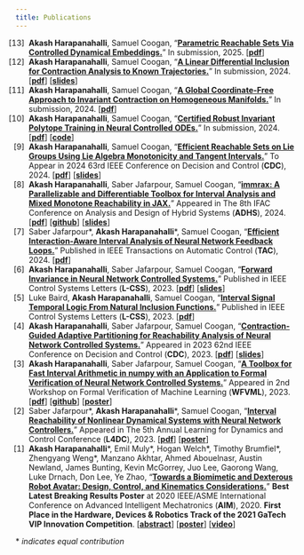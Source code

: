 ```yaml
---
title: Publications
---
```


<style>
  /* .publist {list-style-type: none; padding-left: 0;}
  .pubitem:before {content: "[" counter(section, numeric) "] ";}
  .pubitem { counter-increment: section;} */
  .publist ol {
    list-style-type:none;
    counter-reset:item 14;
  }
  .publist ol > li {
    counter-increment:item -1;
  }
  .publist ol > li::marker {
    content: "[" counter(item) "]  ";
  }
  .publist a {font-weight: bold;}
</style>

:::{.publist}
1. **Akash Harapanahalli**, Samuel Coogan, "[Parametric Reachable Sets Via Controlled Dynamical Embeddings.](https://arxiv.org/abs/2504.06955)" In submission, 2025. \[[pdf](https://arxiv.org/pdf/2504.06955)\] 
1. **Akash Harapanahalli**, Samuel Coogan, "[A Linear Differential Inclusion for Contraction Analysis to Known Trajectories.](https://arxiv.org/abs/2411.11587)" In submission, 2024. \[[pdf](https://arxiv.org/pdf/2411.11587)\] \[[slides](/presentations/2024CDC_LDIcontr/)\]
1. **Akash Harapanahalli**, Samuel Coogan, "[A Global Coordinate-Free Approach to Invariant Contraction on Homogeneous Manifolds.](https://arxiv.org/abs/2410.15441)" In submission, 2024. \[[pdf](https://arxiv.org/pdf/2410.15441)\] 
1. **Akash Harapanahalli**, Samuel Coogan, "[Certified Robust Invariant Polytope Training in Neural Controlled ODEs.](https://arxiv.org/abs/2408.01273)" In submission, 2024. \[[pdf](https://arxiv.org/pdf/2408.01273)\] \[[code](https://github.com/gtfactslab/Polytope-Training)\]
1. **Akash Harapanahalli**, Samuel Coogan, "[Efficient Reachable Sets on Lie Groups Using Lie Algebra Monotonicity and Tangent Intervals.](https://arxiv.org/abs/2403.16214)" To Appear in 2024 63rd IEEE Conference on Decision and Control (**CDC**), 2024. \[[pdf](https://arxiv.org/pdf/2403.16214)\] \[[slides](/presentations/2024CDC_liereach/)\]
1. **Akash Harapanahalli**, Saber Jafarpour, Samuel Coogan, "[immrax: A Parallelizable and Differentiable Toolbox for Interval Analysis and Mixed Monotone Reachability in JAX.](https://arxiv.org/abs/2401.11608)" Appeared in The 8th IFAC Conference on Analysis and Design of Hybrid Systems (**ADHS**), 2024. \[[pdf](https://arxiv.org/pdf/2401.11608)\] \[[github](https://github.com/gtfactslab/immrax)\] \[[slides](/presentations/2024ADHS_immrax/)\]
1. Saber Jafarpour\*, **Akash Harapanahalli**\*, Samuel Coogan, "[Efficient Interaction-Aware Interval Analysis of Neural Network Feedback Loops.](https://doi.org/10.1109/TAC.2024.3420968)" Published in IEEE Transactions on Automatic Control (**TAC**), 2024. \[[pdf](https://arxiv.org/pdf/2307.14938)\]
1. **Akash Harapanahalli**, Saber Jafarpour, Samuel Coogan, "[Forward Invariance in Neural Network Controlled Systems.](https://doi.org/10.1109/LCSYS.2023.3341980)" Published in IEEE Control Systems Letters (**L-CSS**), 2023. \[[pdf](https://arxiv.org/pdf/2309.09043)\] \[[slides](/presentations/2024ACC_Invariance/)\]
1. Luke Baird, **Akash Harapanahalli**, Samuel Coogan, "[Interval Signal Temporal Logic From Natural Inclusion Functions.](https://doi.org/10.1109/LCSYS.2023.3337744)" Published in IEEE Control Systems Letters (**L-CSS**), 2023. \[[pdf](https://arxiv.org/pdf/2309.10686)\]
1. **Akash Harapanahalli**, Saber Jafarpour, Samuel Coogan, "[Contraction-Guided Adaptive Partitioning for Reachability Analysis of Neural Network Controlled Systems.](https://doi.org/10.1109/CDC49753.2023.10383360)" Appeared in 2023 62nd IEEE Conference on Decision and Control (**CDC**), 2023. \[[pdf](https://arxiv.org/pdf/2304.03671)\] \[[slides](/files/2023CDC_ContractionGuidedPresentation.pdf)\]
1. **Akash Harapanahalli**, Saber Jafarpour, Samuel Coogan, "[A Toolbox for Fast Interval Arithmetic in numpy with an Application to Formal Verification of Neural Network Controlled Systems.](https://arxiv.org/abs/2306.15340)" Appeared in 2nd Workshop on Formal Verification of Machine Learning (**WFVML**), 2023. \[[pdf](https://arxiv.org/pdf/2306.15340)\] \[[github](https://github.com/gtfactslab/npinterval)\] \[[poster](/files/2023WFVML_npintervalPoster.pdf)\] 
1. Saber Jafarpour\*, **Akash Harapanahalli**\*, Samuel Coogan, "[Interval Reachability of Nonlinear Dynamical Systems with Neural Network Controllers.](https://proceedings.mlr.press/v211/jafarpour23a.html)" Appeared in The 5th Annual Learning for Dynamics and Control Conference (**L4DC**), 2023. \[[pdf](https://arxiv.org/pdf/2301.07912)\] \[[poster](/files/2023L4DC_IntervalReachPoster.pdf)\]
1. **Akash Harapanahalli**\*, Emil Muly\*, Hogan Welch\*, Timothy Brumfiel\*, Zhengyang Weng\*, Manzano Akhtar, Ahmed Abouelnasr, Austin Newland, James Bunting, Kevin McGorrey, Juo Lee, Gaorong Wang, Luke Drnach, Don Lee, Ye Zhao, "[Towards a Biomimetic and Dexterous Robot Avatar: Design, Control, and Kinematics Considerations.](https://akashhara.com/files/AIM_2020_Athena.pdf)" **Best Latest Breaking Results Poster** at 2020 IEEE/ASME International Conference on Advanced Intelligent Mechatronics (**AIM**), 2020. **First Place in the Hardware, Devices & Robotics Track of the 2021 GaTech VIP Innovation Competition**. \[[abstract](/files/Athena_Abstract.pdf)\] \[[poster](/files/Athena_Poster.pdf)\] \[[video](https://www.youtube.com/watch?v=xN51JtM-6LU)\]
:::

\* *indicates equal contribution*